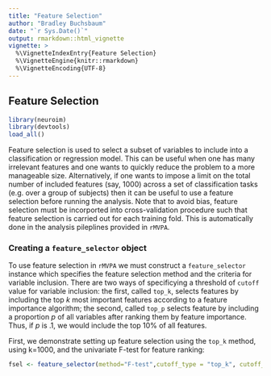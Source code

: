 ```yaml
---
title: "Feature Selection"
author: "Bradley Buchsbaum"
date: "`r Sys.Date()`"
output: rmarkdown::html_vignette
vignette: >
  %\VignetteIndexEntry{Feature Selection}
  %\VignetteEngine{knitr::rmarkdown}
  %\VignetteEncoding{UTF-8}
---
```



## Feature Selection

```r
library(neuroim)
library(devtools)
load_all()
```

Feature selection is used to select a subset of variables to include into a classification or regression model. This can be useful when one has many irrelevant features and one wants to quickly reduce the problem to a more manageable size. Alternatively, if one wants to impose a limit on the total number of included features (say, 1000) across  a set of classification tasks (e.g. over a group of subjects) then it can be useful to use a feature selection before running the analysis. Note that to avoid bias, feature selection must be incorported into cross-validation procedure such that feature selection is carried out for each training fold. This is automatically done in the analysis pileplines provided in `rMVPA`.

### Creating a `feature_selector` object

To use feature selection in `rMVPA` we must construct a `feature_selector` instance which specifies the feature selection method and the criteria for variable inclusion. There are two ways of specificying a threshold of `cutoff` value for variable inclusion: the first, called `top_k`, selects features by including the top *k* most important features according to a feature importance algorithm; the second, called `top_p` selects feature by including a proportion *p* of all variables after ranking them by feature importance. Thus, if *p* is .1, we would include the top 10% of all features. 

First, we demonstrate setting up feature selection using the `top_k` method, using k=1000, and the univariate F-test for feature ranking:

```r

fsel <- feature_selector(method="F-test",cutoff_type = "top_k", cutoff_value = 1000)


```



